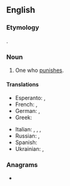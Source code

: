 {{also|Punisher}}
==English==

===Etymology===
{{affix|en|punish|-er|id2=agent noun}}.

===Noun===
{{en-noun}}

# One who [[punish|punishes]].

====Translations====
{{trans-top|one who punishes}}
* Esperanto: {{t|eo|punanto}}, {{t|eo|punisto}}
* French: {{t+|fr|punisseur|m}}, {{t+|fr|punisseuse|f}}
* German: {{t|de|Bestrafer|m}}, {{t|de|Bestraferin|f}}
* Greek: {{t+|el|τιμωρός|m|f|sc=Grek}}
{{trans-mid}}
* Italian: {{t|it|punitore|m}}, {{t|it|punitrice|f}}, {{t|it|castigatore|m}}, {{t|it|castigatrice|f}}
* Russian: {{t+|ru|кара́тель|m}}, {{t+|ru|кара́тельница|f}}
* Spanish: {{t|es|castigador|m}}
* Ukrainian: {{t|uk|кара́тель|m|sc=Cyrl}}, {{t|uk|кара́тельниця|f|sc=Cyrl}}
{{trans-bottom}}

===Anagrams===
* {{anagrams|en|repunish}}